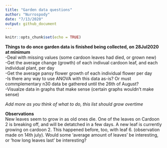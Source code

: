 ```yaml
---
title: "Garden data questions"
author: "Nurrospody"
date: "7/13/2020"
output: github_document
---
```


```r
knitr::opts_chunk$set(echo = TRUE)
```

**Things to do once garden data is finished being collected, on 28Jul2020 at minimum**  
-Deal with missing values (some cardoon leaves had died, or grown new)  
-Get the average change (growth) of each indivual cardoon leaf, and each individual plant, per day  
-Get the average pansy flower growth of each individual flower per day  
-Is there any way to use ANOVA with this data as-is?  Or must commplementary n30 data be gathered until the 26th of August?  
-Visualze data in graphs that make sense (certain graphs wouldn't make sense)  

*Add more as you think of what to do, this list should grow overtime*

**Observations**  
New leaves seem to grow in as old ones die.  One of the leaves on Cardoon 2 is breaking off, and will be detatched in a few days.  A new leaf is currently growing on cardoon 2.  This happened before, too, with leaf 6.  (observation made on 14th july).  Would some 'average amount of leaves' be interesting, or 'how long leaves last' be interesting?
